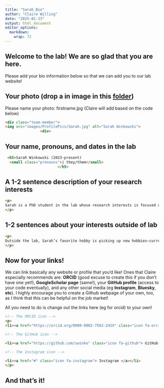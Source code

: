 ```yaml
---
title: "Sarah_Bio"
author: "Claire Willing"
date: "2025-01-23"
output: html_document
editor_options: 
  markdown: 
    wrap: 72
---
```


## Welcome to the lab! We are so glad that you are here.

Please add your bio information below so that we can add you to our lab
website!

## Your photo (drop a in image in this [folder](https://drive.google.com/drive/folders/1b-t3DPjfUFfXADmTtV-1n9TBSngy8Q6j?usp=sharing))

Please name your photo: firstname.jpg (Claire will add based on the code
below)

<div>

``` html
<div class="team-member">
<img src="images/ProfilePics/Sarah.jpg" alt="Sarah Winkowski">
                <div>
```

</div>

## Your name, pronouns, and dates in the lab

<div>

``` html
 <h5>Sarah Winkowski (2023-present)
  <small class="pronouns">| they/them</small>
                        </h5>
```

</div>

## A 1-2 sentence description of your research interests

<div>

``` html
<p>
Sarah is a PhD student in the lab whose research interests is focused on understanding the impacts of climate-induced range shift on mycorrhizal community structure and function. Sarah also holds a M.A. in Museum Studies and has a keen interest in biological collections as references for biodiversity and global change.
</p>
```

</div>

## 1-2 sentences about your interests outside of lab

<div>

``` html
<p>
Outside the lab, Sarah’s favorite hobby is picking up new hobbies—currently they are experimenting with homebrewing cider, fiber arts, and some simple wood carving.
</p>
```

</div>

## Now for your links!

We can link basically any website or profile that you'd like! Ones that
Claire especially recommends are: **ORCID** (good excuse to create this
if you don't have one yet!), **GoogleScholar page** (same!), your
**GitHub profile** (access to your code eventually), and any other
social media (eg **Instagram**, **Bluesky**, **etc**). I highly
encourage you to create a Github webpage of your own, too, as I think
that this can be helpful on the job market!

All you need to do is change out the links here (eg for orcid) to your
own!

<div>

``` html
<!-- The ORCID icon -->
<p>
<li><a href="https://orcid.org/0000-0002-7563-242X" class="icon fa-orcid"> ORCID </a></li>

<!-- The GitHub icon -->

<li><a href="https://github.com/swinko" class="icon fa-github"> GitHub </a></li>

<!-- The Instagram icon -->

<li><a href="#" class="icon fa-instagram"> Instagram </a></li>
</p>
```

</div>

## And that's it!
